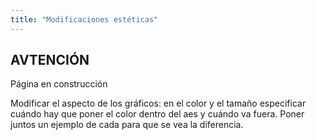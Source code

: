 ```yaml
---
title: "Modificaciones estéticas"
---
```


::: callout-warning
## AVTENCIÓN

Página en construcción
:::

Modificar el aspecto de los gráficos: en el color y el tamaño especificar cuándo hay que poner el color dentro del aes y cuándo va fuera. Poner juntos un ejemplo de cada para que se vea la diferencia.
